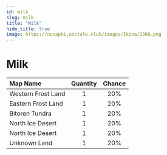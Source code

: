 ```yaml
---
id: milk
slug: milk
title: "Milk"
hide_title: true
image: https://nosapki.nostale.club/images/Ikona/2308.png
---
```



# <ItemIcon iconId="2308" height="32"/> Milk
|Map Name|Quantity|Chance|
|:--|:-:|:-:|
|Western Frost Land|1|20%|
|Eastern Frost Land|1|20%|
|Bitoren Tundra|1|20%|
|North Ice Desert|1|20%|
|North Ice Desert|1|20%|
|Unknown Land|1|20%|

